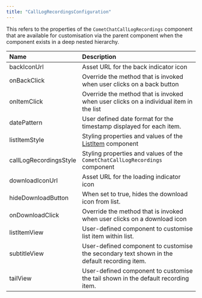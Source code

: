 ```yaml
---
title: "CallLogRecordingsConfiguration"
---
```


This refers to the properties of the `CometChatCallLogRecordings` component that are available for customisation via the parent component when the component exists in a deep nested hierarchy.

| Name                   | Description                                                                                 |
| :---------------------- | :------------------------------------------------------------------------------------------- |
| backIconUrl            | Asset URL for the back indicator icon                                                       |
| onBackClick            | Override the method that is invoked when user clicks on a back button                       |
| onItemClick            | Override the method that is invoked when user clicks on a individual item in the list       |
| datePattern            | User defined date format for the timestamp displayed for each item.                         |
| listItemStyle          | Styling properties and values of the [ListItem](/web-elements/list-item) component     |
| callLogRecordingsStyle | Styling properties and values of the `CometChatCallLogRecordings` component                 |
| downloadIconUrl        | Asset URL for the loading indicator icon                                                    |
| hideDownloadButton     | When set to true, hides the download icon from list.                                        |
| onDownloadClick        | Override the method that is invoked when user clicks on a download icon                     |
| listItemView           | User-defined component to customise list item within list.                                  |
| subtitleView           | User-defined component to customise the secondary text shown in the default recording item. |
| tailView               | User-defined component to customise the tail shown in the default recording item.           |
